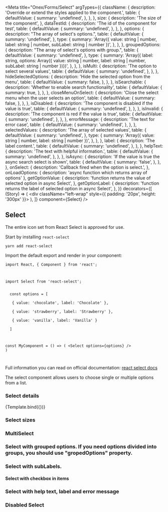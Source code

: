

<Meta
  title="Onex/Forms/Select"
  argTypes={{
    className: {
      description: 'Override or extend the styles applied to the component.',
      table: {
        defaultValue: {
          summary: 'undefined',
        },
      },
    },
    size: {
      description: 'The size of the component',
    },
    dataTestId: {
      description: 'The id of the component for test',
      table: {
        defaultValue: {
          summary: 'undefined',
        },
      },
    },
    options: {
      description: "The array of select's options.",
      table: {
        defaultValue: {
          summary: 'undefined',
        },
        type: {
          summary:
            'Array({ value: string | number, label: string | number, subLabel: string | number })',
        },
      },
    },
    groupedOptions: {
      description: "The array of select's options with group.",
      table: {
        defaultValue: {
          summary: 'undefined',
        },
        type: {
          summary:
            'Array({ label: string, options: Array({ value: string | number, label: string | number, subLabel: string | number })})',
        },
      },
    },
    isMulti: {
      description: 'The option to select several values',
      table: {
        defaultValue: {
          summary: 'undefined',
        },
      },
    },
    hideSelectedOptions: {
      description: 'Hide the selected option from the menu',
      table: {
        defaultValue: {
          summary: false,
        },
      },
    },
    isSearchable: {
      description: 'Whether to enable search functionality',
      table: {
        defaultValue: {
          summary: true,
        },
      },
    },
    closeMenuOnSelect: {
      description: 'Close the select menu when the user selects an option',
      table: {
        defaultValue: {
          summary: false,
        },
      },
    },
    isDisabled: {
      description: 'The component is disabled if the value is true',
      table: {
        defaultValue: {
          summary: 'undefined',
        },
      },
    },
    isInvalid: {
      description: 'The component is red if the value is true',
      table: {
        defaultValue: {
          summary: 'undefined',
        },
      },
    },
    errorMessage: {
      description: 'The text for error case',
      table: {
        defaultValue: {
          summary: 'undefined',
        },
      },
    },
    selectedValues: {
      description: 'The array of selected values',
      table: {
        defaultValue: {
          summary: 'undefined',
        },
        type: {
          summary: 'Array({ value: string | number, label: string | number })',
        },
      },
    },
    label: {
      description: 'The label content.',
      table: {
        defaultValue: {
          summary: 'undefined',
        },
      },
    },
    helpText: {
      description: 'The text with helpful information.',
      table: {
        defaultValue: {
          summary: 'undefined',
        },
      },
    },
    isAsync: {
      description: 'If the value is true the async search select is shown',
      table: {
        defaultValue: {
          summary: 'false',
        },
      },
    },
    onSelect: {
      description: 'Callback fired when the option is select.',
    },
    onLoadOptions: { description: 'async function which returns array of options' },
    getOptionValue: {
      description: 'function returns the value of selected option in async Select',
    },
    getOptionLabel: {
      description: 'function returns the label of selected option in async Select',
    },
  }}
  decorators={[
    (Story) => (
      <div className="left-wrap" style={{ padding: '20px', height: '300px' }}>
        <Story />
      </div>
    ),
  ]}
  component={Select}
/>


## Select

The entire icon set from React Select is approved for use.

Start by installing <code>react-select</code>

<code>yarn add react-select</code>

Import the default export and render in your component:

<code>import React, &#123; Component &#125; from 'react';
<p>import Select from 'react-select';</p>
  const options = [<br />
  &ensp;&#123; value: 'chocolate', label: 'Chocolate' &#125;,<br />
  &ensp;&#123; value: 'strawberry', label: 'Strawberry' &#125;,<br />
  &ensp;&#123; value: 'vanilla', label: 'Vanilla' &#125;<br />
  ]<br />

const MyComponent = () => (
&#60;Select options=&#123;options} /&#62;
)

</code>

Full information you can read on official documentation: <a href="https://react-select.com/home" target="_blank" rel="noreferrer">react select docs</a>

The select component allows users to choose single or multiple options from a list.

### Select details

<Canvas>
  <Story
    name="Demo"
    height="200px"
    padding="10px"
    args={{
      size: 'md',
      className: 'select',
      dataTestId: 'select',
      options: [
        { value: 'brazil', label: 'Brazil' },
        { value: 'colombia', label: 'Colombia' },
        { value: 'poland', label: 'Poland' },
        { value: 'portugal', label: 'Portugal' },
        { value: 'spain', label: 'Spain' },
      ],
      isMulti: true,
      selectedValues: [],
    }}
  >
    {Template.bind({})}
  </Story>
</Canvas>

<ArgsTable story="Demo" />

### Select sizes

<Canvas>
  <Story name="Small" story={stories.Small} />
  <Story name="Medium" story={stories.Medium} />
</Canvas>

### MultiSelect

<Canvas>
  <Story name="MultiSelect" story={stories.Multi} />
</Canvas>

### Select with grouped options. If you need options divided into groups, you should use "gropedOptions" property.

<Canvas>
  <Story height="450px" name="GroupOption" story={stories.GroupOption} />
</Canvas>

### Select with subLabels.

<Canvas>
  <Story height="450px" name="SubLabel" story={stories.SubLabel} />
</Canvas>

#### Select with checkbox in items

<Canvas>
  <Story name="WithCheckboxes" story={stories.WithCheckboxes} />
</Canvas>

### Select with help text, label and error message

<Canvas>
  <Story name="Label" story={stories.Label} />
  <Story name="HelpText" story={stories.HelpText} />
  <Story name="ErrorField" story={stories.ErrorField} />
</Canvas>

### Disabled Select

<Canvas>
  <Story name="Disabled" story={stories.Disabled} />
</Canvas>
